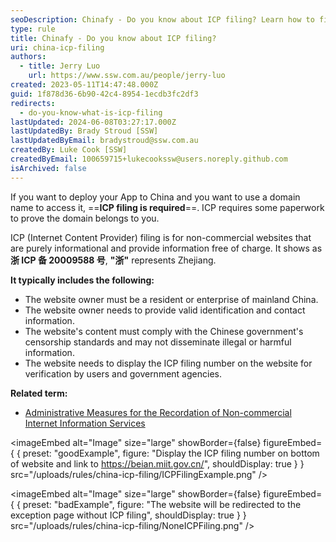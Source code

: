 ```yaml
---
seoDescription: Chinafy - Do you know about ICP filing? Learn how to file an ICP application for your non-commercial website and access China with a domain name. Get insights into ICP requirements, including registration, verification, and display of the filing number.
type: rule
title: Chinafy - Do you know about ICP filing?
uri: china-icp-filing
authors:
  - title: Jerry Luo
    url: https://www.ssw.com.au/people/jerry-luo
created: 2023-05-11T14:47:48.000Z
guid: 1f878d36-6b90-42c4-8954-1ecdb3fc2df3
redirects:
  - do-you-know-what-is-icp-filing
lastUpdated: 2024-06-08T03:27:17.000Z
lastUpdatedBy: Brady Stroud [SSW]
lastUpdatedByEmail: bradystroud@ssw.com.au
createdBy: Luke Cook [SSW]
createdByEmail: 100659715+lukecookssw@users.noreply.github.com
isArchived: false
---
```


If you want to deploy your App to China and you want to use a domain name to access it, ==**ICP filing is required**==. ICP requires some paperwork to prove the domain belongs to you.

ICP (Internet Content Provider) filing is for non-commercial websites that are purely informational and provide information free of charge. It shows as **浙 ICP 备 20009588 号**, **"浙"** represents Zhejiang.

**It typically includes the following:**

- The website owner must be a resident or enterprise of mainland China.
- The website owner needs to provide valid identification and contact information.
- The website's content must comply with the Chinese government's censorship standards and may not disseminate illegal or harmful information.
- The website needs to display the ICP filing number on the website for verification by users and government agencies.

**Related term:**

- [Administrative Measures for the Recordation of Non-commercial Internet Information Services](https://www.wayaglobal.com/icpknowledge1.html)

<imageEmbed
  alt="Image"
  size="large"
  showBorder={false}
  figureEmbed={ {
    preset: "goodExample",
    figure: "Display the ICP filing number on bottom of website and link to https://beian.miit.gov.cn/",
    shouldDisplay: true
  } }
  src="/uploads/rules/china-icp-filing/ICPFilingExample.png"
/>

<imageEmbed
  alt="Image"
  size="large"
  showBorder={false}
  figureEmbed={ {
    preset: "badExample",
    figure: "The website will be redirected to the exception page without ICP filing",
    shouldDisplay: true
  } }
  src="/uploads/rules/china-icp-filing/NoneICPFiling.png"
/>
